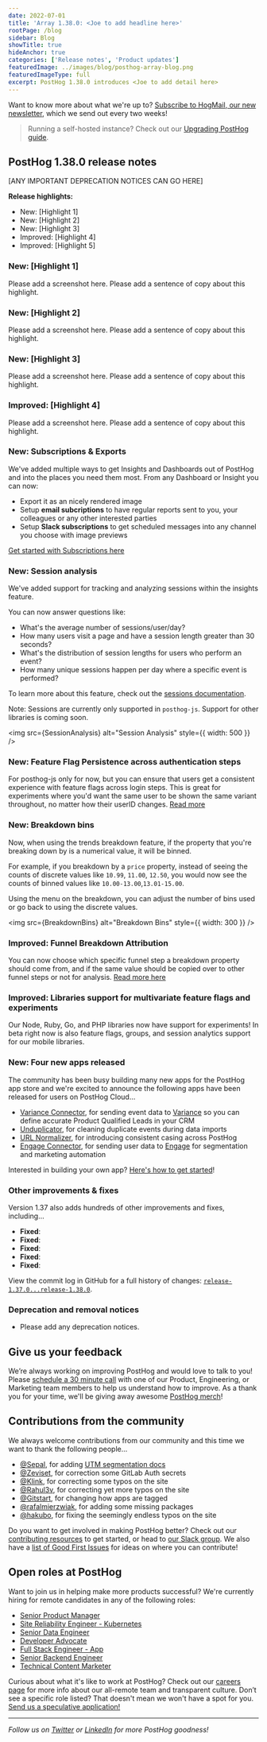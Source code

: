 ```yaml
---
date: 2022-07-01
title: 'Array 1.38.0: <Joe to add headline here>'
rootPage: /blog
sidebar: Blog
showTitle: true
hideAnchor: true
categories: ['Release notes', 'Product updates']
featuredImage: ../images/blog/posthog-array-blog.png
featuredImageType: full
excerpt: PostHog 1.38.0 introduces <Joe to add detail here>
---
```




Want to know more about what we're up to? [Subscribe to HogMail, our new newsletter](/newsletter), which we send out every two weeks!

> Running a self-hosted instance? Check out our [Upgrading PostHog guide](/docs/self-host/configure/upgrading-posthog).

## PostHog 1.38.0 release notes

[ANY IMPORTANT DEPRECATION NOTICES CAN GO HERE]

**Release highlights:**

- New: [Highlight 1]
- New: [Highlight 2]
- New: [Highlight 3]
- Improved: [Highlight 4]
- Improved: [Highlight 5]

### New: [Highlight 1]

Please add a screenshot here.
Please add a sentence of copy about this highlight.

###  New: [Highlight 2]

Please add a screenshot here.
Please add a sentence of copy about this highlight.

### New: [Highlight 3]

Please add a screenshot here.
Please add a sentence of copy about this highlight.

### Improved: [Highlight 4]

Please add a screenshot here.
Please add a sentence of copy about this highlight.

### New: Subscriptions & Exports

We've added multiple ways to get Insights and Dashboards out of PostHog and into the places you need them most. From any Dashboard or Insight you can now:
- Export it as an nicely rendered image
- Setup **email subcriptions** to have regular reports sent to you, your colleagues or any other interested parties
- Setup **Slack subscriptions** to get scheduled messages into any channel you choose with image previews

[Get started with Subscriptions here](https://posthog.com/docs/user-guides/subscriptions)

### New: Session analysis

We've added support for tracking and analyzing sessions within the insights feature.

You can now answer questions like:
* What's the average number of sessions/user/day?
* How many users visit a page and have a session length greater than 30 seconds?
* What's the distribution of session lengths for users who perform an event?
* How many unique sessions happen per day where a specific event is performed?

To learn more about this feature, check out the [sessions documentation](/docs/user-guides/sessions).

Note: Sessions are currently only supported in `posthog-js`. Support for other libraries is coming soon.

<img src={SessionAnalysis} alt="Session Analysis" style={{ width: 500 }} />

### New: Feature Flag Persistence across authentication steps

For posthog-js only for now, but you can ensure that users get a consistent experience with feature flags across login steps. This is great for experiments where you'd want the same user to be shown the same variant throughout, no matter how their userID changes. [Read more](https://posthog.com/docs/user-guides/feature-flags#persisting-feature-flags-across-authentication-steps)

### New: Breakdown bins

Now, when using the trends breakdown feature, if the property that you're breaking down by is a numerical value, it will be binned.

For example, if you breakdown by a `price` property, instead of seeing the counts of discrete values like `10.99`, `11.00`, `12.50`, you would now see the counts of binned values like `10.00-13.00`,`13.01-15.00`.

Using the menu on the breakdown, you can adjust the number of bins used or go back to using the discrete values.

<img src={BreakdownBins} alt="Breakdown Bins" style={{ width: 300 }} />

### Improved: Funnel Breakdown Attribution

You can now choose which specific funnel step a breakdown property should come from, and if the same value should be copied over to other funnel steps or not for analysis. [Read more here](https://posthog.com/docs/user-guides/funnels#choosing-breakdown-property-behaviour)

### Improved: Libraries support for multivariate feature flags and experiments

Our Node, Ruby, Go, and PHP libraries now have support for experiments! In beta right now is also feature flags, groups, and session analytics support for our mobile libraries.

### New: Four new apps released

The community has been busy building many new apps for the PostHog app store and we're excited to announce the following apps have been released for users on PostHog Cloud...

- [Variance Connector](/apps/variance-connector), for sending event data to [Variance](https://www.variance.com/) so you can define accurate Product Qualified Leads in your CRM
- [Unduplicator](/apps/unduplicator), for cleaning duplicate events during data imports
- [URL Normalizer](/apps/url-normalizer), for introducing consistent casing across PostHog 
- [Engage Connector](/apps/engage-connector), for sending user data to [Engage](https://engage.so/) for segmentation and marketing automation

Interested in building your own app? [Here's how to get started](/docs/apps)!

### Other improvements & fixes

Version 1.37 also adds hundreds of other improvements and fixes, including...

-   **Fixed**: 
-   **Fixed**: 
-   **Fixed**: 
-   **Fixed**: 
-   **Fixed**: 

View the commit log in GitHub for a full history of changes: [`release-1.37.0...release-1.38.0`](https://github.com/PostHog/posthog/compare/release-1.37.0...release-1.38.0).

### Deprecation and removal notices

-  Please add any deprecation notices. 

## Give us your feedback

We’re always working on improving PostHog and would love to talk to you! Please [schedule a 30 minute call](https://calendly.com/posthog-feedback) with one of our Product, Engineering, or Marketing team members to help us understand how to improve. As a thank you for your time, we'll be giving away awesome [PostHog merch](https://merch.posthog.com)!

## Contributions from the community

We always welcome contributions from our community and this time we want to thank the following people...

- [@Sepal](https://github.com/sepal), for adding [UTM segmentation docs](/docs/user-guides/utm-segmentation)
- [@Zeviset](https://github.com/zevisert), for correction some GitLab Auth secrets
- [@Klink](https://github.com/klink), for correcting some typos on the site 
- [@Rahul3v](https://github.com/rahul3v), for correcting yet more typos on the site
- [@Gitstart](https://github.com/gitstart), for changing how apps are tagged
- [@rafalmierzwiak](https://github.com/rafalmierzwiak), for adding some missing packages
- [@hakubo](https://github.com/hakubo), for fixing the seemingly endless typos on the site

Do you want to get involved in making PostHog better? Check out our [contributing resources](/docs/contribute) to get started, or head to [our Slack group](/slack). We also have a [list of Good First Issues](https://github.com/PostHog/posthog/issues?q=is%3Aopen+is%3Aissue+label%3A%22good+first+issue%22) for ideas on where you can contribute!

## Open roles at PostHog

Want to join us in helping make more products successful? We're currently hiring for remote candidates in any of the following roles:

- [Senior Product Manager](https://apply.workable.com/posthog/j/7910AE1F46/)
- [Site Reliability Engineer - Kubernetes](https://apply.workable.com/posthog/j/071DD5C05A/)
- [Senior Data Engineer](https://apply.workable.com/posthog/j/F01772B948/)
- [Developer Advocate](https://apply.workable.com/posthog/j/2D2AC2E78F/)
- [Full Stack Engineer - App](https://apply.workable.com/posthog/j/2682B00B76/)
- [Senior Backend Engineer](https://apply.workable.com/posthog/j/A9CF0800AA/)
- [Technical Content Marketer](https://apply.workable.com/posthog/j/B0BD4E5115)

Curious about what it's like to work at PostHog? Check out our [careers page](https://posthog.com/careers) for more info about our all-remote team and transparent culture. Don’t see a specific role listed? That doesn't mean we won't have a spot for you. [Send us a speculative application!](mailto:careers@posthog.com)

<hr />

_Follow us on [Twitter](https://twitter.com/PostHog) or [LinkedIn](https://linkedin.com/company/posthog) for more PostHog goodness!_

<ArrayCTA />
